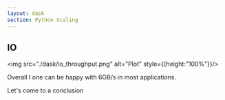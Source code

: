 ```yaml
---
layout: dask
section: Python Scaling
---
```


## IO

<img src="./dask/io_throughput.png" alt="Plot" style={{height:"100%"}}/>



<Note>

Overall I one can be happy with 6GB/s in most applications.


Let's come to a conclusion

</Note>

<Navbar sections={false} />

